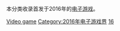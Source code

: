 本分类收录首发于2016年的[[电子游戏|电子游戏]]。

{{Year by category
| m = 2
| c = 0
| d = 1
| y = 6
| cat = 电子游戏
| in = 电子游戏界
| parent = 各年电子游戏
| subcat = 2016年作品
| sortkey = Video game
}}

[[Category:2016年软件|Video game]]
[[Category:2016年电子游戏界|Category:2016年电子游戏界]]
[[Category:2010年代电子游戏|16]]
